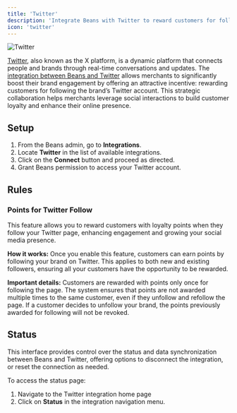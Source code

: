 ```yaml
---
title: 'Twitter'
description: 'Integrate Beans with Twitter to reward customers for following your Twitter account'
icon: 'twitter'
---
```


<Frame>
  <img src="/assets/images/integrations/twitter/hero.webp" alt="Twitter" style={{ borderRadius: '0.5rem' }} />
</Frame>

[Twitter](https://www.twitter.com/), also known as the X platform, is a dynamic platform that
connects people and brands through real-time conversations and updates.
The [integration between Beans and Twitter](https://www.trybeans.com/integrations/trellis:twitter) allows
merchants to significantly boost their brand engagement by offering an attractive incentive:
rewarding customers for following the brand’s Twitter account. This strategic collaboration helps merchants
leverage social interactions to build customer loyalty and enhance their online presence.

## Setup

1. From the Beans admin, go to **Integrations**.
2. Locate **Twitter** in the list of available integrations.
3. Click on the **Connect** button and proceed as directed.
4. Grant Beans permission to access your Twitter account.

## Rules

### Points for Twitter Follow

This feature allows you to reward customers with loyalty points
when they follow your Twitter page, enhancing engagement and growing your social media presence.

**How it works:** Once you enable this feature, customers can earn points by following your brand on Twitter.
This applies to both new and existing followers, ensuring all your customers have the opportunity to be rewarded.

**Important details:** Customers are rewarded with points only once for following the page.
The system ensures that points are not awarded multiple times to the same customer,
even if they unfollow and refollow the page. If a customer decides to unfollow your brand,
the points previously awarded for following will not be revoked.

## Status

This interface provides control over the status and data synchronization between Beans and Twitter,
offering options to disconnect the integration, or reset the connection as needed.

To access the status page:

1. Navigate to the Twitter integration home page
2. Click on **Status** in the integration navigation menu.
